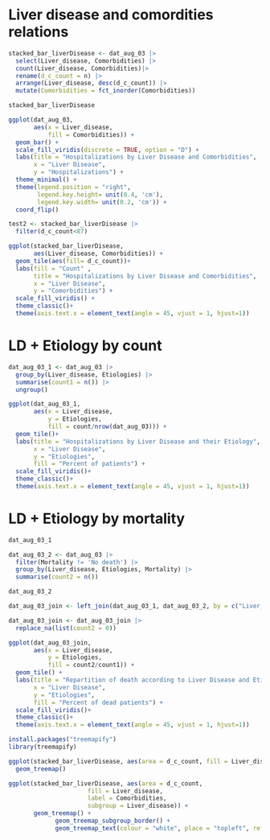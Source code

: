 # Liver disease and comordities relations 

```r
stacked_bar_liverDisease <- dat_aug_03 |>
  select(Liver_disease, Comorbidities) |> 
  count(Liver_disease, Comorbidities)|>
  rename(d_c_count = n) |> 
  arrange(Liver_disease, desc(d_c_count)) |>
  mutate(Comorbidities = fct_inorder(Comorbidities))
```

```r
stacked_bar_liverDisease 
```


```r

ggplot(dat_aug_03, 
       aes(x = Liver_disease,
           fill = Comorbidities)) +
  geom_bar() +
  scale_fill_viridis(discrete = TRUE, option = "D") +
  labs(title = "Hospitalizations by Liver Disease and Comorbidities",
       x = "Liver Disease",
       y = "Hospitalizations") +
  theme_minimal() +
  theme(legend.position = "right",
        legend.key.height= unit(0.4, 'cm'),
        legend.key.width= unit(0.2, 'cm')) +
  coord_flip()
```

```r
test2 <- stacked_bar_liverDisease |>
  filter(d_c_count<87)
```


```r
ggplot(stacked_bar_liverDisease, 
       aes(Liver_disease, Comorbidities)) +
  geom_tile(aes(fill= d_c_count))+
  labs(fill = "Count" ,
       title = "Hospitalizations by Liver Disease and Comorbidities",
       x = "Liver Disease",
       y = "Comorbidities") +
  scale_fill_viridis() +
  theme_classic()+ 
  theme(axis.text.x = element_text(angle = 45, vjust = 1, hjust=1))
```





# LD + Etiology by count 

```r
dat_aug_03_1 <- dat_aug_03 |> 
  group_by(Liver_disease, Etiologies) |> 
  summarise(count1 = n()) |> 
  ungroup()

```

```r
ggplot(dat_aug_03_1, 
       aes(x = Liver_disease, 
           y = Etiologies, 
           fill = count/nrow(dat_aug_03))) +
  geom_tile()+
  labs(title = "Hospitalizations by Liver Disease and their Etiology",
       x = "Liver Disease",
       y = "Etiologies", 
       fill = "Percent of patients") +
  scale_fill_viridis()+
  theme_classic()+ 
  theme(axis.text.x = element_text(angle = 45, vjust = 1, hjust=1))

```

# LD + Etiology by mortality  


```r
dat_aug_03_1
```

```r
dat_aug_03_2 <- dat_aug_03 |> 
  filter(Mortality != 'No death') |> 
  group_by(Liver_disease, Etiologies, Mortality) |> 
  summarise(count2 = n())

```
```r
dat_aug_03_2
```
```r
dat_aug_03_join <- left_join(dat_aug_03_1, dat_aug_03_2, by = c("Liver_disease", "Etiologies"))
```

```r
dat_aug_03_join <- dat_aug_03_join |> 
  replace_na(list(count2 = 0))
```

```r
ggplot(dat_aug_03_join, 
       aes(x = Liver_disease, 
           y = Etiologies, 
           fill = count2/count1)) +
  geom_tile() +
  labs(title = "Repartition of death according to Liver Disease and Etiology",
       x = "Liver Disease",
       y = "Etiologies", 
       fill = "Percent of dead patients") +
  scale_fill_viridis()+
  theme_classic()+ 
  theme(axis.text.x = element_text(angle = 45, vjust = 1, hjust=1))

```

```r
install.packages("treemapify")
library(treemapify)
```


```r
ggplot(stacked_bar_liverDisease, aes(area = d_c_count, fill = Liver_disease)) +
  geom_treemap()
```

```r
ggplot(stacked_bar_liverDisease, aes(area = d_c_count,
                      fill = Liver_disease,
                      label = Comorbidities,
                      subgroup = Liver_disease)) +
       geom_treemap() +
			 geom_treemap_subgroup_border() +
			 geom_treemap_text(colour = "white", place = "topleft", reflow = T)
```


